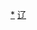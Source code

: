 <div style="position: relative" class="center">
{{Image label begin|image=Administrative Division Fuxin.png|width={{{1|690}}}|link=}} 
{{Image label|x=670|y=1410|scale={{{1|690}}}/2300|text=[[海州区 (阜新市)|<span style="color: black;font-size:smaller;">'''海州区'''</span>]]}}
{{Image label|x=885|y=1230|scale={{{1|690}}}/2300|text=[[新邱区|<span style="color: black;font-size:smaller;">'''新邱区'''</span>]]}}
{{Image label|x=780|y=1330|scale={{{1|690}}}/2300|text=[[太平区 (阜新市)|<span style="color: black;font-size:smaller;">'''太平区'''</span>]]}}
{{Image label|x=410|y=1720|scale={{{1|690}}}/2300|text=[[清河门区|<span style="color: black;font-size:smaller;">'''清河门区'''</span>]]}}
{{Image label|x=680|y=1250|scale={{{1|690}}}/2300|text=[[细河区|<span style="color: black;font-size:smaller;">'''细河区'''</span>]]}}
{{Image label|x=640|y=1070|scale={{{1|690}}}/2300|text=[[阜新蒙古族自治县|<span style="color: black;">'''阜新蒙古族自治县'''</span>]]}}
{{Image label|x=1660|y=540|scale={{{1|690}}}/2300|text=[[彰武县|<span style="color: black;">'''彰武县'''</span>]]}}
</div>
<noinclude>
[[Category:阜新行政区划|*]]
[[Category:中华人民共和国地级行政区划图|辽]]
</noinclude>